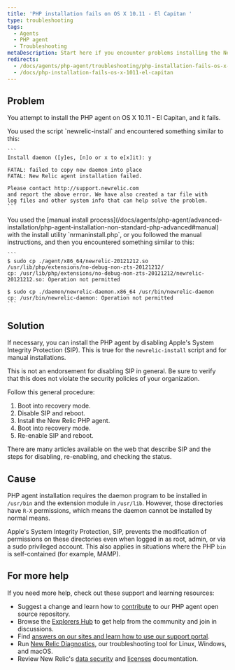 ```yaml
---
title: 'PHP installation fails on OS X 10.11 - El Capitan '
type: troubleshooting
tags:
  - Agents
  - PHP agent
  - Troubleshooting
metaDescription: Start here if you encounter problems installing the New Relic agent for PHP on OS X v10.11 - El Capitan.
redirects:
  - /docs/agents/php-agent/troubleshooting/php-installation-fails-os-x-1011-el-capitan
  - /docs/php-installation-fails-os-x-1011-el-capitan
---
```


## Problem

You attempt to install the PHP agent on OS X 10.11 - El Capitan, and it fails.

<CollapserGroup>
  <Collapser title="Failure with the install script">
    You used the script `newrelic-install` and encountered something similar to this:

    ```
    Install daemon ([y]es, [n]o or x to e[x]it): y

    FATAL: failed to copy new daemon into place
    FATAL: New Relic agent installation failed.

    Please contact http://support.newrelic.com
    and report the above error. We have also created a tar file with
    log files and other system info that can help solve the problem.
    ```
  </Collapser>

  <Collapser title="Failure with the manual install process">
    You used the [manual install process](/docs/agents/php-agent/advanced-installation/php-agent-installation-non-standard-php-advanced#manual) with the install utility `nrmaninstall.php`, or you followed the manual instructions, and then you encountered something similar to this:

    ```
    $ sudo cp ./agent/x86_64/newrelic-20121212.so /usr/lib/php/extensions/no-debug-non-zts-20121212/
    cp: /usr/lib/php/extensions/no-debug-non-zts-20121212/newrelic-20121212.so: Operation not permitted

    $ sudo cp ./daemon/newrelic-daemon.x86_64 /usr/bin/newrelic-daemon
    cp: /usr/bin/newrelic-daemon: Operation not permitted
    ```
  </Collapser>
</CollapserGroup>

## Solution

If necessary, you can install the PHP agent by disabling Apple's System Integrity Protection (SIP). This is true for the `newrelic-install` script and for manual installations.

<Callout variant="caution">
  This is not an endorsement for disabling SIP in general. Be sure to verify that this does not violate the security policies of your organization.
</Callout>

Follow this general procedure:

1. Boot into recovery mode.
2. Disable SIP and reboot.
3. Install the New Relic PHP agent.
4. Boot into recovery mode.
5. Re-enable SIP and reboot.

There are many articles available on the web that describe SIP and the steps for disabling, re-enabling, and checking the status.

## Cause

PHP agent installation requires the daemon program to be installed in `/usr/bin` and the extension module in `/usr/lib`. However, those directories have `R-X` permissions, which means the daemon cannot be installed by normal means.

Apple's System Integrity Protection, SIP, prevents the modification of permissions on these directories even when logged in as root, admin, or via a sudo privileged account. This also applies in situations where the PHP `bin` is self-contained (for example, MAMP).

## For more help

If you need more help, check out these support and learning resources:

* Suggest a change and learn how to [contribute](https://github.com/newrelic/newrelic-php-agent/issues) to our PHP agent open source repository.
* Browse the [Explorers Hub](https://discuss.newrelic.com/) to get help from the community and join in discussions.
* Find [answers on our sites and learn how to use our support portal](/docs/using-new-relic/welcome-new-relic/get-started/find-help-use-support-portal/).
* Run [New Relic Diagnostics](/docs/using-new-relic/cross-product-functions/troubleshooting/new-relic-diagnostics/), our troubleshooting tool for Linux, Windows, and macOS.
* Review New Relic's [data security](/docs/security/) and [licenses](/docs/licenses/) documentation.
